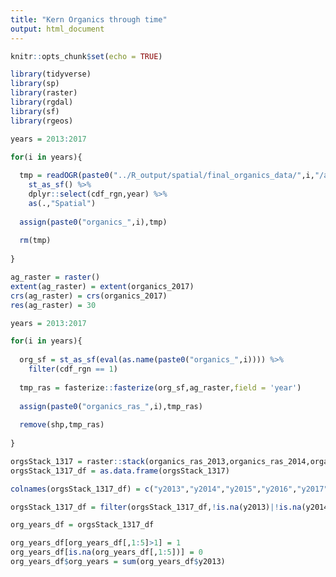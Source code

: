 ```yaml
---
title: "Kern Organics through time"
output: html_document
---
```


```r
knitr::opts_chunk$set(echo = TRUE)
```


```r

library(tidyverse)
library(sp)
library(raster)
library(rgdal)
library(sf)
library(rgeos)

```

```r

years = 2013:2017

for(i in years){
  
  tmp = readOGR(paste0("../R_output/spatial/final_organics_data/",i,"/all_organics_pest_",i,".shp")) %>% 
    st_as_sf() %>% 
    dplyr::select(cdf_rgn,year) %>% 
    as(.,"Spatial")
  
  assign(paste0("organics_",i),tmp)
  
  rm(tmp)
  
}

```

```r

ag_raster = raster()
extent(ag_raster) = extent(organics_2017)
crs(ag_raster) = crs(organics_2017)
res(ag_raster) = 30

years = 2013:2017

for(i in years){
  
  org_sf = st_as_sf(eval(as.name(paste0("organics_",i)))) %>% 
    filter(cdf_rgn == 1)
  
  tmp_ras = fasterize::fasterize(org_sf,ag_raster,field = 'year')
  
  assign(paste0("organics_ras_",i),tmp_ras)
  
  remove(shp,tmp_ras)
  
}

orgsStack_1317 = raster::stack(organics_ras_2013,organics_ras_2014,organics_ras_2015,organics_ras_2016,organics_ras_2017)
orgsStack_1317_df = as.data.frame(orgsStack_1317)

colnames(orgsStack_1317_df) = c("y2013","y2014","y2015","y2016","y2017")

orgsStack_1317_df = filter(orgsStack_1317_df,!is.na(y2013)|!is.na(y2014)|!is.na(y2015)|!is.na(y2016)|!is.na(y2017))

org_years_df = orgsStack_1317_df

org_years_df[org_years_df[,1:5]>1] = 1
org_years_df[is.na(org_years_df[,1:5])] = 0
org_years_df$org_years = sum(org_years_df$y2013)

```

